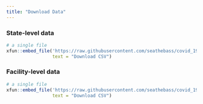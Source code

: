 ```yaml
---
title: "Download Data"
---
```


### State-level data

```r
# a single file
xfun::embed_file('https://raw.githubusercontent.com/seathebass/covid_19_state_prisons/master/data/daily/state_summaries_current.csv',
                 text = "Download CSV")
```


### Facility-level data

```r
# a single file
xfun::embed_file('https://raw.githubusercontent.com/seathebass/covid_19_state_prisons/master/data/daily/facilities_data_current.csv',
                 text = "Download CSV")
```

